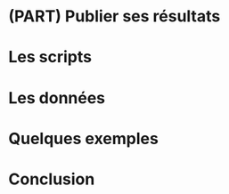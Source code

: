 # (PART) Publier ses résultats {-}

# Les scripts {#p3script}

# Les données {#p3data}

# Quelques exemples {#p3example}

# Conclusion {#p3conclu}
